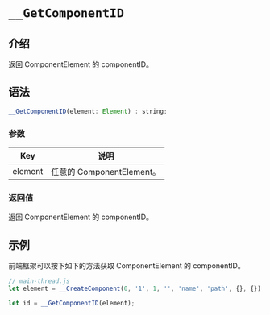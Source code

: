 # `__GetComponentID`

## 介绍

返回 ComponentElement 的 componentID。

## 语法

```jsx
__GetComponentID(element: Element) : string;
```

### 参数

|   Key   | 说明                      |
| :-----: | ------------------------- |
| element | 任意的 ComponentElement。 |

### 返回值

返回 ComponentElement 的 componentID。

## 示例

前端框架可以按下如下的方法获取 ComponentElement 的 componentID。

```jsx
// main-thread.js
let element = __CreateComponent(0, '1', 1, '', 'name', 'path', {}, {});

let id = __GetComponentID(element);
```
